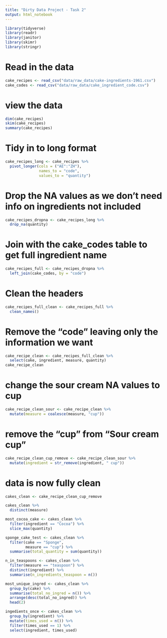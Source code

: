 ```yaml
---
title: "Dirty Data Project - Task 2"
output: html_notebook
---
```


```r
library(tidyverse)
library(readr)
library(janitor)
library(skimr)
library(stringr)
```

# Read in the data

```r
cake_recipes <- read_csv("data/raw_data/cake-ingredients-1961.csv")
cake_codes <- read_csv("data/raw_data/cake_ingredient_code.csv")
```
# view the data

```r
dim(cake_recipes)
skim(cake_recipes)
summary(cake_recipes)
```
# Tidy in to long format

```r
cake_recipes_long <- cake_recipes %>% 
  pivot_longer(cols = ("AE":"ZH"),
               names_to = "code",
               values_to = "quantity")
```

# Drop the NA values as we don't need info on ingredients not included

```r
cake_recipes_dropna <- cake_recipes_long %>% 
  drop_na(quantity)
```

# Join with the cake_codes table to get full ingredient name
```r
cake_recipes_full <- cake_recipes_dropna %>% 
  left_join(cake_codes, by = "code")

```
# Clean the headers

```r
cake_recipes_full_clean <- cake_recipes_full %>% 
  clean_names()

```

# Remove the "code" leaving only the information we want

```r
cake_recipe_clean <- cake_recipes_full_clean %>% 
  select(cake, ingredient, measure, quantity)
cake_recipe_clean
```

# change the sour cream NA values to cup
```r
cake_recipe_clean_sour <- cake_recipe_clean %>% 
  mutate(measure = coalesce(measure, "cup"))

```

# remove the "cup" from "Sour cream cup"

```r
cake_recipe_clean_cup_remove <- cake_recipe_clean_sour %>% 
  mutate(ingredient = str_remove(ingredient, " cup"))
```

# data is now fully clean

```r
cakes_clean <- cake_recipe_clean_cup_remove
```

```r
cakes_clean %>% 
  distinct(measure)
```
```r
most_cocoa_cake <- cakes_clean %>% 
  filter(ingredient == "Cocoa") %>% 
  slice_max(quantity)
```

```r
sponge_cake_test <- cakes_clean %>% 
  filter(cake == "Sponge",
         measure == "cup") %>% 
  summarise(total_quantity = sum(quantity))
```

```r
n_in_teaspoons <- cakes_clean %>% 
  filter(measure == "teaspoon") %>% 
  distinct(ingredient) %>% 
  summarise(n_ingredients_teaspoon = n())
```

```r
most_unique_ingred <- cakes_clean %>% 
  group_by(cake) %>% 
  summarise(total_no_ingred = n()) %>% 
  arrange(desc(total_no_ingred)) %>% 
  head(2)
```

```r
ingedients_once <- cakes_clean %>% 
  group_by(ingredient) %>% 
  mutate(times_used = n()) %>% 
  filter(times_used == 1) %>% 
  select(ingredient, times_used)
```


